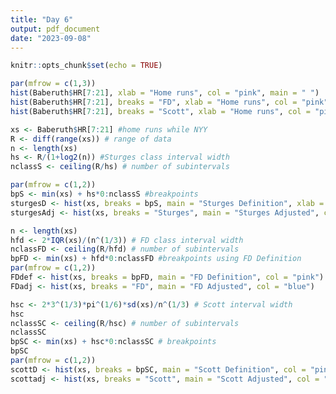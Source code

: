 ```yaml
---
title: "Day 6"
output: pdf_document
date: "2023-09-08"
---
```


```r
knitr::opts_chunk$set(echo = TRUE)
```

```r
par(mfrow = c(1,3))
hist(Baberuth$HR[7:21], xlab = "Home runs", col = "pink", main = " ")
hist(Baberuth$HR[7:21], breaks = "FD", xlab = "Home runs", col = "pink", main = " ")
hist(Baberuth$HR[7:21], breaks = "Scott", xlab = "Home runs", col = "pink", main = " ")
```
```r
xs <- Baberuth$HR[7:21] #home runs while NYY
R <- diff(range(xs)) # range of data
n <- length(xs)
hs <- R/(1+log2(n)) #Sturges class interval width
nclassS <- ceiling(R/hs) # number of subintervals 

par(mfrow = c(1,2))
bpS <- min(xs) + hs*0:nclassS #breakpoints
sturgesD <- hist(xs, breaks = bpS, main = "Sturges Definition", xlab = "", col = "pink")
sturgesAdj <- hist(xs, breaks = "Sturges", main = "Sturges Adjusted", col = "blue")

```
```r
n <- length(xs)
hfd <- 2*IQR(xs)/(n^(1/3)) # FD class interval width
nclassFD <- ceiling(R/hfd) # number of subintervals
bpFD <- min(xs) + hfd*0:nclassFD #breakpoints using FD Definition
par(mfrow = c(1,2))
FDdef <- hist(xs, breaks = bpFD, main = "FD Definition", col = "pink")
FDadj <- hist(xs, breaks = "FD", main = "FD Adjusted", col = "blue")
```

```r
hsc <- 2*3^(1/3)*pi^(1/6)*sd(xs)/n^(1/3) # Scott interval width
hsc
nclassSC <- ceiling(R/hsc) # number of subintervals
nclassSC
bpSC <- min(xs) + hsc*0:nclassSC # breakpoints
bpSC
par(mfrow = c(1,2))
scottD <- hist(xs, breaks = bpSC, main = "Scott Definition", col = "pink")
scottadj <- hist(xs, breaks = "Scott", main = "Scott Adjusted", col = "blue")
```

